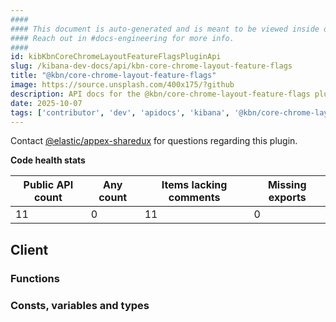 ```yaml
---
####
#### This document is auto-generated and is meant to be viewed inside our experimental, new docs system.
#### Reach out in #docs-engineering for more info.
####
id: kibKbnCoreChromeLayoutFeatureFlagsPluginApi
slug: /kibana-dev-docs/api/kbn-core-chrome-layout-feature-flags
title: "@kbn/core-chrome-layout-feature-flags"
image: https://source.unsplash.com/400x175/?github
description: API docs for the @kbn/core-chrome-layout-feature-flags plugin
date: 2025-10-07
tags: ['contributor', 'dev', 'apidocs', 'kibana', '@kbn/core-chrome-layout-feature-flags']
---
```




Contact [@elastic/appex-sharedux](https://github.com/orgs/elastic/teams/appex-sharedux) for questions regarding this plugin.

**Code health stats**

| Public API count  | Any count | Items lacking comments | Missing exports |
|-------------------|-----------|------------------------|-----------------|
| 11 | 0 | 11 | 0 |

## Client

### Functions
<DocDefinitionList data={kbnCoreChromeLayoutFeatureFlagsObj.client.functions}/>

### Consts, variables and types
<DocDefinitionList data={kbnCoreChromeLayoutFeatureFlagsObj.client.misc}/>

